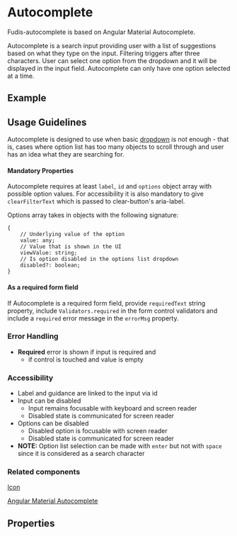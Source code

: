
<Meta title="Autocomplete" component={AutocompleteComponent} />

# Autocomplete

Fudis-autocomplete is based on Angular Material Autocomplete.

Autocomplete is a search input providing user with a list of suggestions based on what they type on the input. Filtering triggers after three characters.
User can select one option from the dropdown and it will be displayed in the input field. Autocomplete can only have one option selected at a time.

## Example

<Canvas of={AutocompleteStories.Autocomplete}></Canvas>

## Usage Guidelines

Autocomplete is designed to use when basic [dropdown](/story/components-form-dropdown--single-select) is not enough - that is, cases where option list has too many objects to scroll through and user has an idea what they are searching for.

#### Mandatory Properties

Autocomplete requires at least `label`, `id` and `options` object array with possible option values. For accessibility it is also mandatory to give `clearFilterText` which is passed to clear-button's aria-label.

Options array takes in objects with the following signature:

```
{
	// Underlying value of the option
	value: any;
	// Value that is shown in the UI
	viewValue: string;
	// Is option disabled in the options list dropdown
	disabled?: boolean;
}
```

#### As a required form field

If Autocomplete is a required form field, provide `requiredText` string property, include `Validators.required` in the form control validators and include a `required` error message in the `errorMsg` property.

### Error Handling

- **Required** error is shown if input is required and
  - if control is touched and value is empty

### Accessibility

- Label and guidance are linked to the input via id
- Input can be disabled
  - Input remains focusable with keyboard and screen reader
  - Disabled state is communicated for screen reader
- Options can be disabled
  - Disabled option is focusable with screen reader
  - Disabled state is communicated for screen reader
- **NOTE:** Option list selection can be made with `enter` but not with `space` since it is considered as a search character

### Related components

[Icon](/docs/components-icon--icon)

[Angular Material Autocomplete](https://material.angular.io/components/autocomplete/overview)

## Properties

<ArgTypes of={AutocompleteComponent} />

